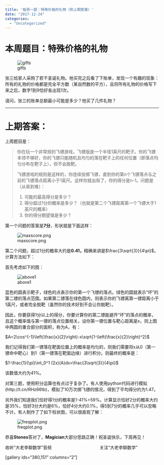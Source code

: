 ```yaml
---
title: '每周一题：特殊价格的礼物（附上期答案）'
date: "2017-12-24"
categories:
  - "Uncategorized"
---
```


<h1>本周题目：特殊价格的礼物</h1>

![gifts](https://dalaoliblog.wordpress.com/wp-content/uploads/2017/12/gifts.jpg)

张三给家人采购了若干圣诞礼物。他买完之后看了下账单，发现一个有趣的现象：所有的礼物的价格都是完全平方数（某自然数的平方），且将所有礼物的价格写下来之后，数字1到9恰好各出现1次。

请问，张三的账单总额最小可能是多少？他买了几件礼物？

<hr />

<h1>上期答案：</h1>

上周题目是：

<blockquote>你在玩一个非常规的飞镖游戏，飞镖版是一个半径1英尺的靶子。你的飞镖本领不够好，你的飞镖只能随机且均匀的落在靶子上的任何位置（即落点均匀分布在靶子上），但不会脱靶。

飞镖游戏的规则是这样的，你连续投掷飞镖，直到你的第n个飞镖落点与之前的飞镖落点距离小于1英尺。这样你就出局了，你的得分是n-1。问题是（从易到难）：
<ol>
    <li>可能的最高得分是多少？</li>
    <li>得分超过1分的概率是多少？（也就是第二个飞镖距离第一个飞镖大于1英尺的概率）</li>
    <li>你的得分期望值是多少？</li>
</ol>
</blockquote>

第一个问题的答案是**7分**，形状就是下面这样：

![maxscore.png](https://dalaoliblog.wordpress.com/wp-content/uploads/2017/12/maxscore.png)

第二个问题，超过1分的概率大约是**0.41，**精确来讲是$\frac{3\sqrt{3}}{4\pi}$。计算方法如下：

首先考虑如下的图：

![above1](https://dalaoliblog.wordpress.com/wp-content/uploads/2017/12/above1.png)

蓝色的圆表示靶子，绿色的点表示你的第一个飞镖的落点。绿色的圆就表示“坏”的第二镖的落点范围。如果第二镖落在绿色圆内，则表示你的飞镖离第一镖距离小于1英尺，或者完全脱靶（虽然你的技术好到不会让你脱靶）。

因此，你要获得1分以上的得分，你要计算你的第二镖能避开“坏”的落点的概率，且这个概率值与第一镖的落点位置相关。设你第一镖位置与靶心距离是x，则上图中两圆的重合部分的面积，称为A，有：

$A=2\cos^{-1}\left(\frac{x}{2}\right)-x\sqrt{1-\left(\frac{x}{2}\right)^2}$

我们记得我们第一镖落在靶面位置上的概率是均匀的，则我们需要将x从0（第一镖命中靶心）到1（第一镖落在靶面边缘）进行积分。则最终的概率是：

$1-\frac{1}{\pi}\int_0^1 (2x)(A)dx=\frac{3\sqrt{3}}{4\pi}$

该数值大约为41%。

对第三题，使用积分运算也有点过于复杂了。有人使用python代码进行模拟(http://t.cn/RHz66tb)，模拟了10万次掷飞镖的情况，得到了平均得分约为1.47。

另外我们知道我们恰好得1分的概率是1-41%=59%。计算显示恰好2分的概率大约是35%，恰好3分大约是6%，恰好4分大约0.1%，得5到7分的概率几乎可以忽略不计。有人制作了了如下柱状图，可以很直观了解：

![freqplot.png](https://dalaoliblog.wordpress.com/wp-content/uploads/2017/12/freqplot.png)

恭喜**Stones**答对了，**Magician**大部分思路正确！祝圣诞快乐，下周再见！

收听“大老李聊数学”音频                                        关注“大老李聊数学”

[gallery ids="380,151" columns="2"]